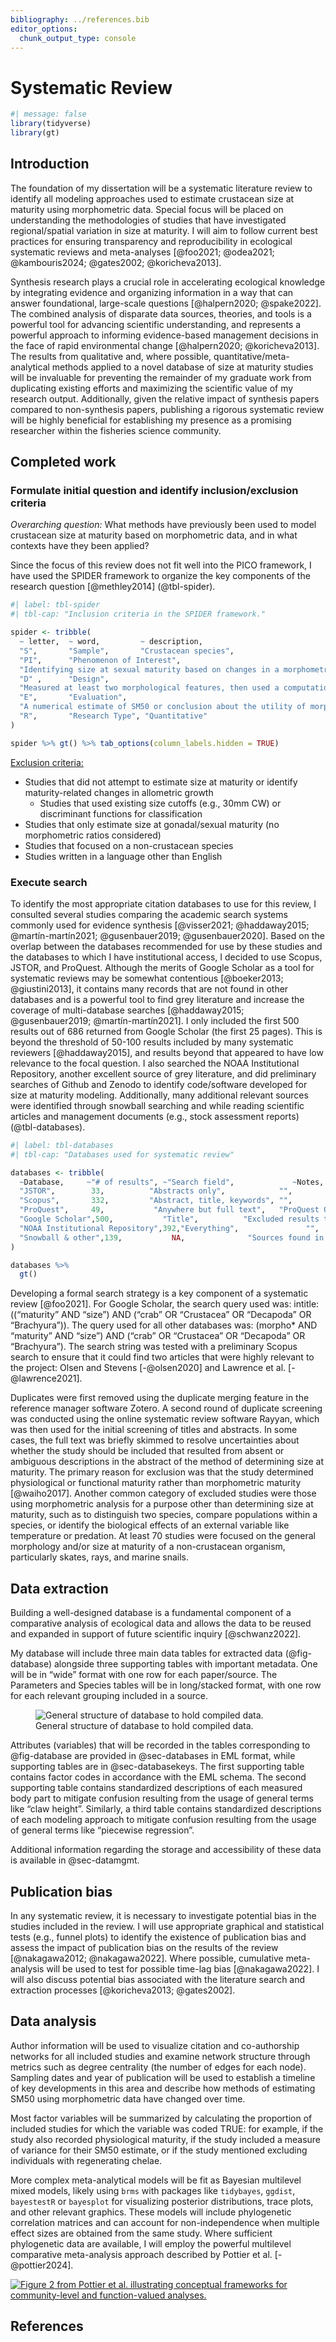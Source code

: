 ```yaml
---
bibliography: ../references.bib
editor_options: 
  chunk_output_type: console
---
```


# Systematic Review

```r
#| message: false
library(tidyverse)
library(gt)
```

## Introduction

The foundation of my dissertation will be a systematic literature review to identify all modeling approaches used to estimate crustacean size at maturity using morphometric data. Special focus will be placed on understanding the methodologies of studies that have investigated regional/spatial variation in size at maturity. I will aim to follow current best practices for ensuring transparency and reproducibility in ecological systematic reviews and meta-analyses [@foo2021; @odea2021; @kambouris2024; @gates2002; @koricheva2013].

Synthesis research plays a crucial role in accelerating ecological knowledge by integrating evidence and organizing information in a way that can answer foundational, large-scale questions [@halpern2020; @spake2022]. The combined analysis of disparate data sources, theories, and tools is a powerful tool for advancing scientific understanding, and represents a powerful approach to informing evidence-based management decisions in the face of rapid environmental change [@halpern2020; @koricheva2013]. The results from qualitative and, where possible, quantitative/meta-analytical methods applied to a novel database of size at maturity studies will be invaluable for preventing the remainder of my graduate work from duplicating existing efforts and maximizing the scientific value of my research output. Additionally, given the relative impact of synthesis papers compared to non-synthesis papers, publishing a rigorous systematic review will be highly beneficial for establishing my presence as a promising researcher within the fisheries science community.

## Completed work

### Formulate initial question and identify inclusion/exclusion criteria

*Overarching question:* What methods have previously been used to model crustacean size at maturity based on morphometric data, and in what contexts have they been applied?

Since the focus of this review does not fit well into the PICO framework, I have used the SPIDER framework to organize the key components of the research question [@methley2014] (@tbl-spider).

```r
#| label: tbl-spider
#| tbl-cap: "Inclusion criteria in the SPIDER framework."

spider <- tribble(
  ~ letter,  ~ word,         ~ description,
  "S",       "Sample",       "Crustacean species",
  "PI",      "Phenomenon of Interest",
  "Identifying size at sexual maturity based on changes in a morphometric relationship (e.g., the ratio between carapace width and claw height)",
  "D" ,      "Design",
  "Measured at least two morphological features, then used a computational/algorithmic approach to estimate size at morphometric maturity",
  "E",       "Evaluation",
  "A numerical estimate of SM50 or conclusion about the utility of morphometric analysis for determining size at maturity",
  "R",       "Research Type", "Quantitative"
)

spider %>% gt() %>% tab_options(column_labels.hidden = TRUE)
```

[Exclusion criteria:]{.underline}

-   Studies that did not attempt to estimate size at maturity or identify maturity-related changes in allometric growth
    -   Studies that used existing size cutoffs (e.g., 30mm CW) or discriminant functions for classification
-   Studies that only estimate size at gonadal/sexual maturity (no morphometric ratios considered)
-   Studies that focused on a non-crustacean species
-   Studies written in a language other than English

### Execute search

To identify the most appropriate citation databases to use for this review, I consulted several studies comparing the academic search systems commonly used for evidence synthesis [@visser2021; @haddaway2015; @martín-martín2021; @gusenbauer2019; @gusenbauer2020]. Based on the overlap between the databases recommended for use by these studies and the databases to which I have institutional access, I decided to use Scopus, JSTOR, and ProQuest. Although the merits of Google Scholar as a tool for systematic reviews may be somewhat contentious [@boeker2013; @giustini2013], it contains many records that are not found in other databases and is a powerful tool to find grey literature and increase the coverage of multi-database searches [@haddaway2015; @gusenbauer2019; @martín-martín2021]. I only included the first 500 results out of 686 returned from Google Scholar (the first 25 pages). This is beyond the threshold of 50-100 results included by many systematic reviewers [@haddaway2015], and results beyond that appeared to have low relevance to the focal question. I also searched the NOAA Institutional Repository, another excellent source of grey literature, and did preliminary searches of Github and Zenodo to identify code/software developed for size at maturity modeling. Additionally, many additional relevant sources were identified through snowball searching and while reading scientific articles and management documents (e.g., stock assessment reports) (@tbl-databases).

```r
#| label: tbl-databases
#| tbl-cap: "Databases used for systematic review"

databases <- tribble(
  ~Database,     ~"# of results", ~"Search field",             ~Notes,
  "JSTOR",        33,          "Abstracts only",            "",
  "Scopus",       332,         "Abstract, title, keywords", "",
  "ProQuest",     49,           "Anywhere but full text",   "ProQuest One Academic (includes ProQuest Central and ProQuest Dissertation & Theses Global. Chose source types: Conference Papers & Proceedings, Dissertations & Theses, Books, Encyclopedias & Reference Works, Reports, Scholarly Journals, Trade Journals, and Working Papers",
  "Google Scholar",500,           "Title",          "Excluded results that were available only as citations",
  "NOAA Institutional Repository",392,"Everything",               "",
  "Snowball & other",139,           NA,              "Sources found in the reference list (backward snowballing) or citations (forward snowballing) of screened papers, or those identified in the process of doing background research or general reading for the project."
)

databases %>% 
  gt()
```

Developing a formal search strategy is a key component of a systematic review [@foo2021]. For Google Scholar, the search query used was: intitle:(("maturity" AND "size") AND ("crab" OR "Crustacea" OR "Decapoda" OR "Brachyura")). The query used for all other databases was: (morpho\* AND "maturity" AND "size") AND ("crab" OR "Crustacea" OR "Decapoda" OR "Brachyura"). The search string was tested with a preliminary Scopus search to ensure that it could find two articles that were highly relevant to the project: Olsen and Stevens [-@olsen2020] and Lawrence et al. [-@lawrence2021].

Duplicates were first removed using the duplicate merging feature in the reference manager software Zotero. A second round of duplicate screening was conducted using the online systematic review software Rayyan, which was then used for the initial screening of titles and abstracts. In some cases, the full text was briefly skimmed to resolve uncertainties about whether the study should be included that resulted from absent or ambiguous descriptions in the abstract of the method of determining size at maturity. The primary reason for exclusion was that the study determined physiological or functional maturity rather than morphometric maturity [@waiho2017]. Another common category of excluded studies were those using morphometric analysis for a purpose other than determining size at maturity, such as to distinguish two species, compare populations within a species, or identify the biological effects of an external variable like temperature or predation. At least 70 studies were focused on the general morphology and/or size at maturity of a non-crustacean organism, particularly skates, rays, and marine snails.

<!-- A small number of studies were excluded because they were written in a language other than English. Although not considering non-English studies can introduce bias into systematic reviews, some authors have found excluding non-English papers has a minimal effect on the overall conclusions of evidence syntheses [@vickers1998; @nussbaumer-streit2020; @jüni2002]. Additionally, one of the major arguments against excluding non-English studies is that it skews the geographical provenance of the body of evidence under consideration towards Europe and North America [@walpole2019]. The \>500 English studies retained for future screening represented a wide geographic distribution, and nearly all non-English studies were conducted in a region already represented by multiple English studies. -->

## Data extraction

Building a well-designed database is a fundamental component of a comparative analysis of ecological data and allows the data to be reused and expanded in support of future scientific inquiry [@schwanz2022].

My database will include three main data tables for extracted data (@fig-database) alongside three supporting tables with important metadata. One will be in "wide" format with one row for each paper/source. The Parameters and Species tables will be in long/stacked format, with one row for each relevant grouping included in a source.

![General structure of database to hold compiled data.](images/database_design.jpg){#fig-database fig-align="center"}

Attributes (variables) that will be recorded in the tables corresponding to @fig-database are provided in @sec-databases in EML format, while supporting tables are in @sec-databasekeys. The first supporting table contains factor codes in accordance with the EML schema. The second supporting table contains standardized descriptions of each measured body part to mitigate confusion resulting from the usage of general terms like "claw height". Similarly, a third table contains standardized descriptions of each modeling approach to mitigate confusion resulting from the usage of general terms like "piecewise regression".

Additional information regarding the storage and accessibility of these data is available in @sec-datamgmt.

## Publication bias

In any systematic review, it is necessary to investigate potential bias in the studies included in the review. I will use appropriate graphical and statistical tests (e.g., funnel plots) to identify the existence of publication bias and assess the impact of publication bias on the results of the review [@nakagawa2012; @nakagawa2022]. Where possible, cumulative meta-analysis will be used to test for possible time-lag bias [@nakagawa2022]. I will also discuss potential bias associated with the literature search and extraction processes [@koricheva2013; @gates2002].

## Data analysis

Author information will be used to visualize citation and co-authorship networks for all included studies and examine network structure through metrics such as degree centrality (the number of edges for each node). Sampling dates and year of publication will be used to establish a timeline of key developments in this area and describe how methods of estimating SM50 using morphometric data have changed over time.

Most factor variables will be summarized by calculating the proportion of included studies for which the variable was coded TRUE: for example, if the study also recorded physiological maturity, if the study included a measure of variance for their SM50 estimate, or if the study mentioned excluding individuals with regenerating chelae.

More complex meta-analytical models will be fit as Bayesian multilevel mixed models, likely using `brms` with packages like `tidybayes`, `ggdist`, `bayestestR` or `bayesplot` for visualizing posterior distributions, trace plots, and other relevant graphics. These models will include phylogenetic correlation matrices and can account for non-independence when multiple effect sizes are obtained from the same study. Where sufficient phylogenetic data are available, I will employ the powerful multilevel comparative meta-analysis approach described by Pottier et al. [-@pottier2024].

[![Figure 2 from Pottier et al. illustrating conceptual frameworks for community-level and function-valued analyses.](images/pottier_etal2024.jpg){fig-align="center"}](https://doi.org/10.1016/j.tree.2023.12.004)

## References {.unnumbered}
